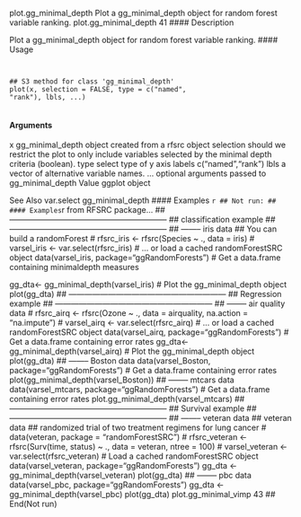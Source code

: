 
plot.gg_minimal_depth Plot a gg_minimal_depth object for random forest variable ranking.
plot.gg_minimal_depth 41
#### Description 

Plot a gg_minimal_depth object for random forest variable ranking.
#### Usage 
<pre><code>

## S3 method for class 'gg_minimal_depth'
plot(x, selection = FALSE, type = c("named",
"rank"), lbls, ...)

</code></pre>
#### Arguments

x gg_minimal_depth object created from a rfsrc object
selection should we restrict the plot to only include variables selected by the minimal
depth criteria (boolean).
type select type of y axis labels c("named","rank")
lbls a vector of alternative variable names.
... optional arguments
 passed to gg_minimal_depth
Value
ggplot object

See Also
var.select gg_minimal_depth
#### Examples 
```r

## Not run:
## #### Examples 
```r
 from RFSRC package...
## ------------------------------------------------------------
## classification example
## ------------------------------------------------------------
## -------- iris data
## You can build a randomForest
# rfsrc_iris <- rfsrc(Species ~ ., data = iris)
# varsel_iris <- var.select(rfsrc_iris)
# ... or load a cached randomForestSRC object
data(varsel_iris, package="ggRandomForests")
# Get a data.frame containing minimaldepth measures

gg_dta<- gg_minimal_depth(varsel_iris)
# Plot the gg_minimal_depth object
plot(gg_dta)
## ------------------------------------------------------------
## Regression example
## ------------------------------------------------------------
## -------- air quality data
# rfsrc_airq <- rfsrc(Ozone ~ ., data = airquality, na.action = "na.impute")
# varsel_airq <- var.select(rfsrc_airq)
# ... or load a cached randomForestSRC object
data(varsel_airq, package="ggRandomForests")
# Get a data.frame containing error rates
gg_dta<- gg_minimal_depth(varsel_airq)
# Plot the gg_minimal_depth object
plot(gg_dta)
## -------- Boston data
data(varsel_Boston, package="ggRandomForests")
# Get a data.frame containing error rates
plot(gg_minimal_depth(varsel_Boston))
## -------- mtcars data
data(varsel_mtcars, package="ggRandomForests")
# Get a data.frame containing error rates
plot.gg_minimal_depth(varsel_mtcars)
## ------------------------------------------------------------
## Survival example
## ------------------------------------------------------------
## -------- veteran data
## veteran data
## randomized trial of two treatment regimens for lung cancer
# data(veteran, package = "randomForestSRC")
# rfsrc_veteran <- rfsrc(Surv(time, status) ~ ., data = veteran, ntree = 100)
# varsel_veteran <- var.select(rfsrc_veteran)
# Load a cached randomForestSRC object
data(varsel_veteran, package="ggRandomForests")
gg_dta <- gg_minimal_depth(varsel_veteran)
plot(gg_dta)
## -------- pbc data
data(varsel_pbc, package="ggRandomForests")
gg_dta <- gg_minimal_depth(varsel_pbc)
plot(gg_dta)
plot.gg_minimal_vimp 43
## End(Not run)
